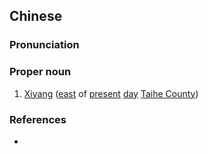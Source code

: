 {{also|细阳}}
==Chinese==
{{zh-forms|s=细阳}}

===Pronunciation===
{{zh-pron
|m=Xìyáng
|cat=pn
}}

===Proper noun===
{{zh-proper noun}}

# {{lb|zh|archaic}} [[w:Taihe County, Anhui|Xiyang]] ([[east]] of [[present]] [[day]] [[w:Taihe County, Anhui|Taihe County]])

===References===
* {{cite-book
|last=Luo
|first=Guanzhong
|authorlink=w:Luo Guanzhong
|coauthors=
|year=2006
|title=Annotated [[s:Romance of the Three Kingdoms/Chapter 15#7|Romance of the Three Kingdoms/Chapter 15]], page 193, note 5
|language=Mandarin
|publisher=
|location=
|isbn=957911305X
}}